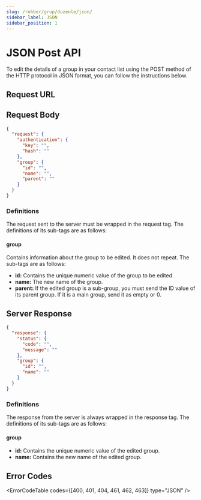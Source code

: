 ```yaml
---
slug: /rehber/grup/duzenle/json/
sidebar_label: JSON
sidebar_position: 1
---
```



# JSON Post API
<AccessWarning />
To edit the details of a group in your contact list using the POST method of the HTTP protocol in JSON format, you can follow the instructions below.

## Request URL

<RequestURL type="POST" url="https://api.iletimerkezi.com/v1/edit-group/json" />

## Request Body

```json
{
  "request": {
    "authentication": {
      "key": "",
      "hash": ""
    },
    "group": {
      "id": "",
      "name": "",
      "parent": ""
    }
  }
}
```

### Definitions

The request sent to the server must be wrapped in the <Badge>request</Badge> tag. The definitions of its sub-tags are as follows:

<AccessDescription />

#### group
Contains information about the group to be edited. It does not repeat. The sub-tags are as follows:

+ **id:** Contains the unique numeric value of the group to be edited.
+ **name:** The new name of the group.
+ **parent:** If the edited group is a sub-group, you must send the ID value of its parent group. If it is a main group, send it as empty or 0.

## Server Response

```json
{
  "response": {
    "status": {
      "code": "",
      "message": ""
    },
    "group": {
      "id": "",
      "name": ""
    }
  }
}
```

### Definitions

The response from the server is always wrapped in the <Badge>response</Badge> tag. The definitions of its sub-tags are as follows:

<ResponseStatus />

#### group

+ **id:** Contains the unique numeric value of the edited group.
+ **name:** Contains the new name of the edited group.

## Error Codes

<ErrorCodeTable codes={[400, 401, 404, 461, 462, 463]} type="JSON" />